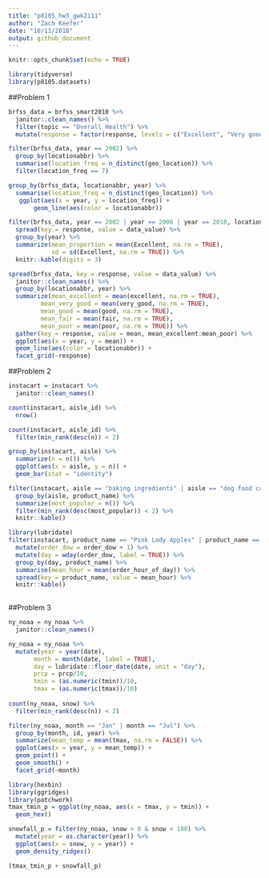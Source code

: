 ```yaml
---
title: "p8105_hw3_gwk2111"
author: "Zach Keefer"
date: "10/11/2018"
output: github_document
---
```


```r
knitr::opts_chunk$set(echo = TRUE)

library(tidyverse)
library(p8105.datasets)
```

##Problem 1

```r
brfss_data = brfss_smart2010 %>% 
  janitor::clean_names() %>%
  filter(topic == "Overall Health") %>% 
  mutate(response = factor(response, levels = c("Excellent", "Very good", "Good", "Fair", "Poor"), ordered = TRUE))
```

```r
filter(brfss_data, year == 2002) %>% 
  group_by(locationabbr) %>% 
  summarise(location_freq = n_distinct(geo_location)) %>% 
  filter(location_freq == 7)
```

```r
group_by(brfss_data, locationabbr, year) %>% 
  summarise(location_freq = n_distinct(geo_location)) %>%  
   ggplot(aes(x = year, y = location_freq)) +
       geom_line(aes(color = locationabbr))   
```

```r
filter(brfss_data, year == 2002 | year == 2006 | year == 2010, locationabbr == "NY") %>% 
  spread(key = response, value = data_value) %>% 
  group_by(year) %>% 
  summarize(mean_proportion = mean(Excellent, na.rm = TRUE),
            sd = sd(Excellent, na.rm = TRUE)) %>% 
  knitr::kable(digits = 3)
```

```r
spread(brfss_data, key = response, value = data_value) %>% 
  janitor::clean_names() %>% 
  group_by(locationabbr, year) %>% 
  summarize(mean_excellent = mean(excellent, na.rm = TRUE),
         mean_very_good = mean(very_good, na.rm = TRUE),
         mean_good = mean(good, na.rm = TRUE),
         mean_fair = mean(fair, na.rm = TRUE),
         mean_poor = mean(poor, na.rm = TRUE)) %>%
  gather(key = response, value = mean, mean_excellent:mean_poor) %>% 
  ggplot(aes(x = year, y = mean)) +
  geom_line(aes(color = locationabbr)) +
  facet_grid(~response)
```


##Problem 2

```r
instacart = instacart %>% 
  janitor::clean_names()
```

```r
count(instacart, aisle_id) %>% 
  nrow()

count(instacart, aisle_id) %>% 
  filter(min_rank(desc(n)) < 2)
```

```r
group_by(instacart, aisle) %>% 
  summarize(n = n()) %>% 
  ggplot(aes(x = aisle, y = n)) +
  geom_bar(stat = "identity") 
```

```r
filter(instacart, aisle == "baking ingredients" | aisle == "dog food care" | aisle == "packaged vegetables fruits") %>% 
  group_by(aisle, product_name) %>% 
  summarize(most_popular = n()) %>%
  filter(min_rank(desc(most_popular)) < 2) %>% 
  knitr::kable()
```

```r
library(lubridate)
filter(instacart, product_name == "Pink Lady Apples" | product_name == "Coffee Ice Cream") %>% 
  mutate(order_dow = order_dow + 1) %>% 
  mutate(day = wday(order_dow, label = TRUE)) %>% 
  group_by(day, product_name) %>%
  summarise(mean_hour = mean(order_hour_of_day)) %>% 
  spread(key = product_name, value = mean_hour) %>% 
  knitr::kable()
  
```


##Problem 3

```r
ny_noaa = ny_noaa %>% 
  janitor::clean_names()
```

```r
ny_noaa = ny_noaa %>% 
  mutate(year = year(date),
       month = month(date, label = TRUE),
       day = lubridate::floor_date(date, unit = "day"),
       prcp = prcp/10,
       tmin = (as.numeric(tmin))/10,
       tmax = (as.numeric(tmax))/10) 
 
count(ny_noaa, snow) %>%
  filter(min_rank(desc(n)) < 2) 

```

```r
filter(ny_noaa, month == "Jan" | month == "Jul") %>% 
  group_by(month, id, year) %>% 
  summarize(mean_temp = mean(tmax, na.rm = FALSE)) %>% 
  ggplot(aes(x = year, y = mean_temp)) +
  geom_point() +
  geom_smooth() +
  facet_grid(~month)
```


```r
library(hexbin)
library(ggridges)
library(patchwork)
tmax_tmin_p = ggplot(ny_noaa, aes(x = tmax, y = tmin)) +
  geom_hex() 

snowfall_p = filter(ny_noaa, snow > 0 & snow < 100) %>%
  mutate(year = as.character(year)) %>% 
  ggplot(aes(x = snow, y = year)) + 
  geom_density_ridges() 

(tmax_tmin_p + snowfall_p)


```

